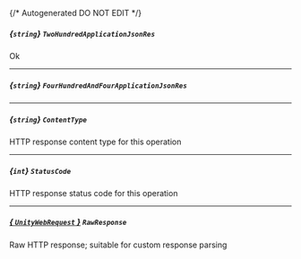 {/* Autogenerated DO NOT EDIT  */}
##### *{`string`}* `TwoHundredApplicationJsonRes`
Ok

---
##### *{`string`}* `FourHundredAndFourApplicationJsonRes`

---
##### *{`string`}* `ContentType`
HTTP response content type for this operation

---
##### *{`int`}* `StatusCode`
HTTP response status code for this operation

---
##### [*{ `UnityWebRequest` }*](https://docs.unity3d.com/2021.3/Documentation/ScriptReference/Networking.UnityWebRequest.html) `RawResponse`
Raw HTTP response; suitable for custom response parsing


